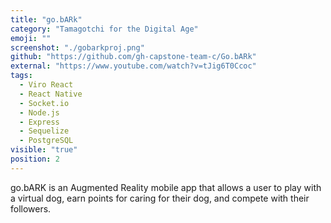 ```yaml
---
title: "go.bARk"
category: "Tamagotchi for the Digital Age"
emoji: ""
screenshot: "./gobarkproj.png"
github: "https://github.com/gh-capstone-team-c/Go.bARk"
external: "https://www.youtube.com/watch?v=tJig6T0Ccoc"
tags:
  - Viro React
  - React Native
  - Socket.io
  - Node.js
  - Express
  - Sequelize
  - PostgreSQL
visible: "true"
position: 2
---
```


go.bARK is an Augmented Reality mobile app that allows a user to play with a virtual dog, earn points for caring for their dog, and compete with their followers.
